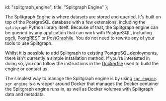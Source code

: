   id: "splitgraph_engine",
  title: "Splitgraph Engine"
};

The Splitgraph Engine is where datasets are stored and queried. It's built on top of the PostgreSQL
database with a few extensions, including the `splitgraph` Python library itself. Because of that,
the Splitgraph engine can be queried by any application that can work with PostgreSQL, including
[pgcli](https://www.pgcli.com/), [PostgREST](http://postgrest.org/) or
[PostGraphile](https://www.graphile.org/postgraphile/). You do not need to rewrite any of your
tools to use Splitgraph.

Whilst it is possible to add Splitgraph to existing PostgreSQL deployments, there isn't currently
a simple installation method. If you're interested in doing so, you can follow the instructions
in the [Dockerfile](https://github.com/splitgraph/splitgraph/blob/master/engine/Dockerfile) used
to build the engine or contact us.

The simplest way to manage the Splitgraph engine is by using [`sgr engine`](../sgr/engine-management/engine_add). `sgr engine` is a
wrapper around Docker that manages the Docker container the Splitgraph engine runs in, as well as
Docker volumes with Splitgraph data and metadata.
